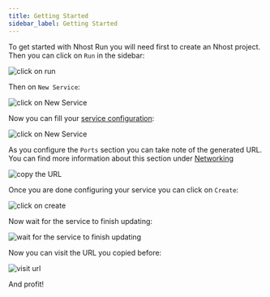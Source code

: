 ```yaml
---
title: Getting Started
sidebar_label: Getting Started
---
```



To get started with Nhost Run you will need first to create an Nhost project. Then you can click on `Run` in the sidebar:

![click on run](/img/run/getting_started_1.png)

Then on `New Service`:

![click on New Service](/img/run/getting_started_2.png)

Now you can fill your [service configuration](/run/configuration):

![click on New Service](/img/run/getting_started_3.png)

As you configure the `Ports` section you can take note of the generated URL. You can find more information about this section under [Networking](/run/networking)

![copy the URL](/img/run/getting_started_4.png)

Once you are done configuring your service you can click on `Create`:

![click on create](/img/run/getting_started_5.png)

Now wait for the service to finish updating:

![wait for the service to finish updating](/img/run/getting_started_6.png)

Now you can visit the URL you copied before:

![visit url](/img/run/getting_started_7.png)

And profit!
